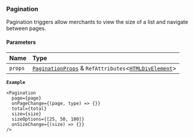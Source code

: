 ### Pagination

Pagination triggers allow merchants to view the size of a list and navigate between pages.

#### Parameters

| Name    | Type                                                                                                                                                    |
| :------ | :------------------------------------------------------------------------------------------------------------------------------------------------------ |
| `props` | [`PaginationProps`](/components/pagination/props.md) & `RefAttributes`\<[`HTMLDivElement`](https://developer.mozilla.org/docs/Web/API/HTMLDivElement)\> |

**`Example`**

```tsx copy showLineNumbers filename="example.tsx"
<Pagination
  page={page}
  onPageChange={(page, type) => {}}
  total={total}
  size={size}
  sizeOptions={[25, 50, 100]}
  onSizeChange={(size) => {}}
/>
```
